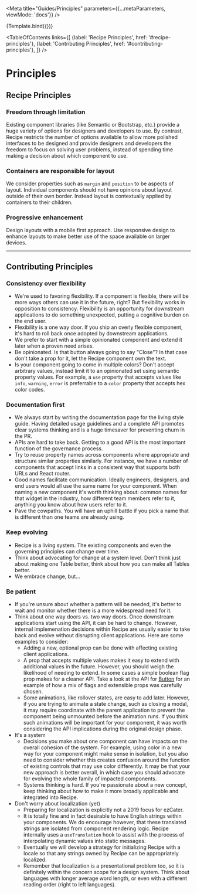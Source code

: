
<Meta title="Guides/Principles" parameters={{...metaParameters, viewMode: 'docs'}} />


<Story name="Principles">{Template.bind({})}</Story>

<TableOfContents
  links={[
    {label: 'Recipe Principles', href: '#recipe-principles'},
    {label: 'Contributing Principles', href: '#contributing-principles'},
  ]}
/>

# Principles

## Recipe Principles <a id="recipe-principles" />

### Freedom through limitation

Existing component libraries (like Semantic or Bootstrap, etc.) provide a huge variety of options for designers and developers to use. By contrast, Recipe restricts the number of options available to allow more polished interfaces to be designed and provide designers and developers the freedom to focus on solving user problems, instead of spending time making a decision about which component to use.

### Containers are responsible for layout

We consider properties such as `margin` and `position` to be aspects of layout. Individual components should not have opinions about layout outside of their own border. Instead layout is contextually applied by containers to their children.

### Progressive enhancement

Design layouts with a mobile first approach. Use responsive design to enhance layouts to make better use of the space available on larger devices.

---

## Contributing Principles <a id="contributing-principles" />

### Consistency over flexibility

- We're used to favoring flexibility. If a component is flexible, there will be more ways others can use it in the future, right? But flexibility works in opposition to consistency. Flexibility is an opportunity for downstream applications to do something unexpected, putting a cognitive burden on the end user.
- Flexibility is a one way door. If you ship an overly flexible component, it's hard to roll back once adopted by downstream applications.
- We prefer to start with a simple opinionated component and extend it later when a proven need arises.
- Be opinionated. Is that button always going to say "Close"? In that case don't take a prop for it, let the Recipe component own the text.
- Is your component going to come in multiple colors? Don't accept arbitrary values, instead limit it to an opinionated set using semantic property values. For example, a `use` property that accepts values like `info`, `warning`, `error` is preferrable to a `color` property that accepts hex color codes.

### Documentation first

- We always start by writing the documentation page for the living style guide. Having detailed usage guidelines and a complete API promotes clear systems thinking and is a huge timesaver for preventing churn in the PR.
- APIs are hard to take back. Getting to a good API is the most important function of the governance process.
- Try to reuse property names across components where appropriate and structure similar properties similarly. For instance, we have a number of components that accept links in a consistent way that supports both URLs and React router.
- Good names facilitate communication. Ideally engineers, designers, and end users would all use the same name for your component. When naming a new component it's worth thinking about: common names for that widget in the industry, how different team members refer to it, anything you know about how users refer to it.
- Pave the cowpaths. You will have an uphill battle if you pick a name that is different than one teams are already using.

### Keep evolving

- Recipe is a living system. The existing components and even the governing principles can change over time.
- Think about advocating for change at a system level. Don't think just about making one Table better, think about how you can make all Tables better.
- We embrace change, but...

### Be patient

- If you're unsure about whether a pattern will be needed, it's better to wait and monitor whether there is a more widespread need for it.
- Think about one way doors vs. two way doors. Once downstream applications start using the API, it can be hard to change. However, internal implemenation decisions within Recipe are usually easier to take back and evolve without disrupting client applications. Here are some examples to consider:
  - Adding a new, optional prop can be done with affecting existing client applications.
  - A prop that accepts multiple values makes it easy to extend with additional values in the future. However, you should weigh the likelihood of needing to extend. In some cases a simple boolean flag prop makes for a cleaner API. Take a look at the API for [Button](/components/ez-button) for an example of how a mix of flags and extensible props was carefully chosen.
  - Some animations, like rollover states, are easy to add later. However, if you are trying to animate a state change, such as closing a modal, it may require coordinate with the parent application to prevent the component being unmounted before the animation runs. If you think such animations will be important for your component, it was worth considering the API implications during the original design phase.
- It's a system
  - Decisions you make about one component can have impacts on the overall cohesion of the system. For example, using color in a new way for your component might make sense in isolation, but you also need to consider whether this creates confusion around the function of existing controls that may use color differently. It may be that your new approach is better overall, in which case you should advocate for evolving the whole family of impacted components.
  - Systems thinking is hard. If you're passionate about a new concept, keep thinking about how to make it more broadly applicable and integrated into Recipe.
- Don't worry about localization (yet)
  - Preparing for localization is explicitly not a 2019 focus for ezCater.
  - It is totally fine and in fact desirable to have English strings within your components. We do encourage however, that these translated strings are isolated from component rendering logic. Recipe internally uses a `useTranslation` hook to assist with the process of interpolating dynamic values into static messages.
  - Eventually we will develop a strategy for initializing Recipe with a locale so that any strings owned by Recipe can be appropriately localized.
  - Remember that localization is a presentational problem too, so it is definitely within the concern scope for a design system. Think about languages with longer average word length, or even with a different reading order (right to left languages).
